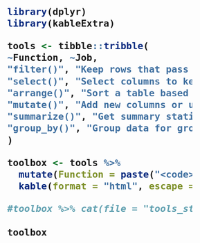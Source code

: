 

<style>
.remark-slide table {border-top: 0;}
th, td {padding: 10px; padding-left: 16px; padding-right: 16px; padding-top: 14px;}
.bluecode code {font-weight: 700}    
</style>

<div class="bluecode" style="font-size: 1.6rem; width: 85%; margin-top: 4px;">


```r
library(dplyr)
library(kableExtra)

tools <- tibble::tribble(
~Function, ~Job,
"filter()", "Keep rows that pass your tests",
"select()", "Select columns to keep or drop",  
"arrange()", "Sort a table based on a column's values",  
"mutate()", "Add new columns or update existing columns", 
"summarize()", "Get summary statistics for an entire table",   
"group_by()", "Group data for group specific summaries"
)

toolbox <- tools %>% 
  mutate(Function = paste("<code>", Function, "  </code>")) %>%
  kable(format = "html", escape = F, align = c("c","l"))

#toolbox %>% cat(file = "tools_starter.html")
   
toolbox                   
```

</div>
